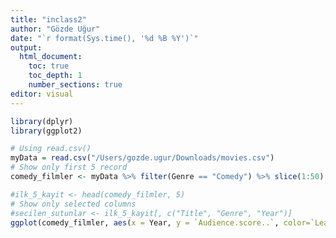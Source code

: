 ```yaml
---
title: "inclass2"
author: "Gözde Uğur"
date: "`r format(Sys.time(), '%d %B %Y')`"
output: 
  html_document:
    toc: true
    toc_depth: 1
    number_sections: true
editor: visual
---
```


```r
library(dplyr)
library(ggplot2)

# Using read.csv()
myData = read.csv("/Users/gozde.ugur/Downloads/movies.csv") 
# Show only first 5 record
comedy_filmler <- myData %>% filter(Genre == "Comedy") %>% slice(1:50)

#ilk_5_kayit <- head(comedy_filmler, 5)
# Show only selected columns
#secilen_sutunlar <- ilk_5_kayit[, c("Title", "Genre", "Year")]
ggplot(comedy_filmler, aes(x = Year, y = `Audience.score..`, color=`Lead.Studio`)) + geom_point()

```
